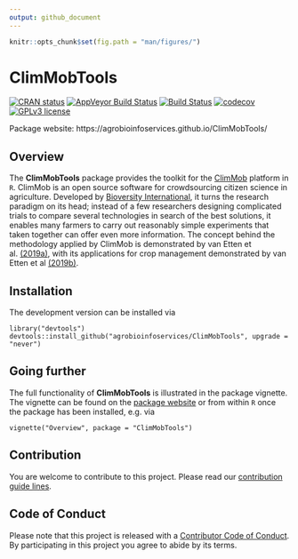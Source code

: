 ```yaml
---
output: github_document
---
```


```r
knitr::opts_chunk$set(fig.path = "man/figures/")
```

# ClimMobTools

<!-- badges: start -->
[![CRAN status](https://www.r-pkg.org/badges/version/ClimMobTools)](https://cran.r-project.org/package=ClimMobTools)
[![AppVeyor Build Status](https://ci.appveyor.com/api/projects/status/github/agrobioinfoservices/ClimMobTools?branch=master&svg=true)](https://ci.appveyor.com/project/kauedesousa/ClimMobTools)
[![Build Status](https://travis-ci.org/agrobioinfoservices/ClimMobTools.svg?branch=master)](https://travis-ci.org/agrobioinfoservices/ClimMobTools)
[![codecov](https://codecov.io/gh/agrobioinfoservices/ClimMobTools/master.svg)](https://codecov.io/github/agrobioinfoservices/ClimMobTools?branch=master)
[![GPLv3 license](https://img.shields.io/badge/License-GPLv3-blue.svg)](https://www.r-project.org/Licenses/GPL-3)
<!-- badges: end -->


Package website: https://agrobioinfoservices.github.io/ClimMobTools/

## Overview

The **ClimMobTools** package provides the toolkit for the [ClimMob](https://climmob.net/climmob3/) platform in `R`. ClimMob is an open source software for crowdsourcing citizen science in agriculture. Developed by [Bioversity International](https://www.bioversityinternational.org/), it turns the research paradigm on its head; instead of a few researchers designing complicated trials to compare several technologies in search of the best solutions, it enables many farmers to carry out reasonably simple experiments that taken together can offer even more information. The concept behind the methodology applied by ClimMob is demonstrated by van Etten et al. [(2019a)](https://doi.org/10.1017/S0014479716000739), with its applications for crop management demonstrated by van Etten et al [(2019b)](https://doi.org/10.1073/pnas.1813720116).

## Installation

The development version can be installed via

    library("devtools")
    devtools::install_github("agrobioinfoservices/ClimMobTools", upgrade = "never")
    
## Going further

The full functionality of **ClimMobTools** is illustrated in the package vignette. The vignette can be found on the [package website](https://agrobioinfoservices.github.io/ClimMobTools/) or from within `R` once the package has been installed, e.g. via 

    vignette("Overview", package = "ClimMobTools")
    
    
## Contribution

You are welcome to contribute to this project. Please read our [contribution guide lines](CONTRIBUTING.md). 

## Code of Conduct

Please note that this project is released with a [Contributor Code of Conduct](CODE_OF_CONDUCT.md). By participating in this project you agree to abide by its terms.
